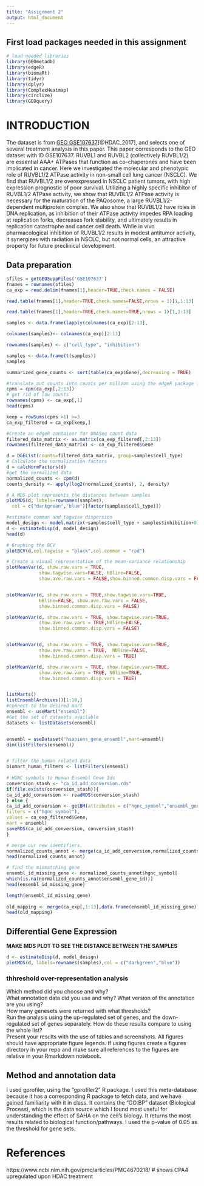 ---
title: "Assignment 2"
output: html_document
---


## First load packages needed in this assignment

```{r,echo=TRUE,message=FALSE}

# load needed libraries
library(GEOmetadb)
library(edgeR)
library(biomaRt)
library(tidyr)
library(dplyr)
library(ComplexHeatmap)
library(circlize)
library(GEOquery)

```


# INTRODUCTION  
The dataset is from [GEO GSE107637](https://www.ncbi.nlm.nih.gov/geo/query/acc.cgi?acc=GSE107637)[@HDAC_2017], and selects one of several treatment analysis in this paper. This paper corresponds to the GEO dataset with ID GSE107637. 
RUVBL1 and RUVBL2 (collectively RUVBL1/2) are essential AAA+ ATPases that function as co-chaperones and have been implicated in cancer. Here we investigated the molecular and phenotypic role of RUVBL1/2 ATPase activity in non-small cell lung cancer (NSCLC). We find that RUVBL1/2 are overexpressed in NSCLC patient tumors, with high expression prognostic of poor survival. Utilizing a highly specific inhibitor of RUVBL1/2 ATPase activity, we show that RUVBL1/2 ATPase activity is necessary for the maturation of the PAQosome, a large RUVBL1/2-dependent multiprotein complex. We also show that RUVBL1/2 have roles in DNA replication, as inhibition of their ATPase activity impedes RPA loading at replication forks, decreases fork stability, and ultimately results in replication catastrophe and cancer cell death. While in vivo pharmacological inhibition of RUVBL1/2 results in modest antitumor activity, it synergizes with radiation in NSCLC, but not normal cells, an attractive property for future preclinical development.


## Data preparation
```{r,message=FALSE, echo=TRUE}
sfiles = getGEOSuppFiles('GSE107637')
fnames = rownames(sfiles)
ca_exp = read.delim(fnames[1],header=TRUE,check.names = FALSE)
```     

```{r}
read.table(fnames[1],header=TRUE,check.names=FALSE,nrows = 1)[1,1:13]
```    

```{r}
read.table(fnames[1],header=TRUE,check.names=TRUE,nrows = 1)[1,1:13]
```      

```{r}
samples <- data.frame(lapply(colnames(ca_exp)[2:13],                           FUN=function(x){unlist(strsplit(x, split = "\\_"))[c(1,2)]}))
```        

```{r}
colnames(samples)<- colnames(ca_exp)[2:13]
```      

```{r}
rownames(samples) <- c("cell_type", "inhibition")
```      

```{r}
samples <- data.frame(t(samples))
samples
```      

```{r}
summarized_gene_counts <- sort(table(ca_exp$Gene),decreasing = TRUE)
```      

```{r}
#translate out counts into counts per million using the edgeR package function cpm
cpms = cpm(ca_exp[,2:13])
# get rid of low counts
rownames(cpms) <- ca_exp[,1]
head(cpms)
```      

```{r}
keep = rowSums(cpms >1) >=3
ca_exp_filtered = ca_exp[keep,]
```    

```{r}
#Create an edgeR container for DNASeq count data
filtered_data_matrix <- as.matrix(ca_exp_filtered[,2:13])
rownames(filtered_data_matrix) <- ca_exp_filtered$Gene
```    

```{r}
d = DGEList(counts=filtered_data_matrix, group=samples$cell_type)
# Calculate the normalization factors
d = calcNormFactors(d)
#get the normalized data
normalized_counts <- cpm(d)
counts_density <- apply(log2(normalized_counts), 2, density)

# A MDS plot represents the distances between samples
plotMDS(d, labels=rownames(samples),
  col = c("darkgreen","blue")[factor(samples$cell_type)])

#estimate common and tagwise dispersion
model_design <- model.matrix(~samples$cell_type + samples$inhibition+0)
d <- estimateDisp(d, model_design)
head(d)

# Graphing the BCV
plotBCV(d,col.tagwise = "black",col.common = "red")

# Create a visual representation of the mean-variance relationship
plotMeanVar(d, show.raw.vars = TRUE,
            show.tagwise.vars=FALSE, NBline=FALSE, 
            show.ave.raw.vars = FALSE,show.binned.common.disp.vars = FALSE)


plotMeanVar(d, show.raw.vars = TRUE,show.tagwise.vars=TRUE,
            NBline=FALSE, show.ave.raw.vars = FALSE,
            show.binned.common.disp.vars = FALSE)

plotMeanVar(d, show.raw.vars = TRUE, show.tagwise.vars=TRUE, 
            show.ave.raw.vars = TRUE,NBline=FALSE,
            show.binned.common.disp.vars = FALSE)


plotMeanVar(d, show.raw.vars = TRUE, show.tagwise.vars=TRUE, 
            show.ave.raw.vars = TRUE,  NBline=FALSE, 
            show.binned.common.disp.vars = TRUE)

plotMeanVar(d, show.raw.vars = TRUE, show.tagwise.vars=TRUE, 
            show.ave.raw.vars = TRUE, NBline=TRUE,
            show.binned.common.disp.vars = TRUE)


listMarts()
listEnsemblArchives()[1:10,]
#Connect to the desired mart
ensembl <- useMart("ensembl")
#Get the set of datasets available
datasets <- listDatasets(ensembl)


ensembl = useDataset("hsapiens_gene_ensembl",mart=ensembl)
dim(listFilters(ensembl))


# filter the human related data
biomart_human_filters <- listFilters(ensembl)
 
# HGNC symbols to Human Ensembl Gene Ids
conversion_stash <- "ca_id_add_conversion.rds"
if(file.exists(conversion_stash)){
ca_id_add_conversion <- readRDS(conversion_stash)
} else {
ca_id_add_conversion <- getBM(attributes = c("hgnc_symbol","ensembl_gene_id"),
filters = c("hgnc_symbol"),
values = ca_exp_filtered$Gene,
mart = ensembl)
saveRDS(ca_id_add_conversion, conversion_stash)
}

# merge our new identifiers.
normalized_counts_annot <- merge(ca_id_add_conversion,normalized_counts,by.x = 1, by.y = 0, all.y=TRUE)
head(normalized_counts_annot)

# find the mismatching gene
ensembl_id_missing_gene <- normalized_counts_annot$hgnc_symbol[
which(is.na(normalized_counts_annot$ensembl_gene_id))]
head(ensembl_id_missing_gene)

length(ensembl_id_missing_gene)
 
old_mapping <- merge(ca_exp[,1:13],data.frame(ensembl_id_missing_gene),all.y = TRUE, by.x=1, by.y=1)
head(old_mapping)
```

## Differential Gene Expression 

**MAKE MDS PLOT TO SEE THE DISTANCE BETWEEN THE SAMPLES**  
```{r}
d <- estimateDisp(d, model_design)
plotMDS(d, labels=rownames(samples),col = c("darkgreen","blue"))
```


### thhreshold over-representation analysis

Which method did you choose and why?\
What annotation data did you use and why? What version of the annotation are you using?\
How many genesets were returned with what thresholds?\
Run the analysis using the up-regulated set of genes, and the down-regulated set of genes separately. How do these results compare to using the whole list?\
Present your results with the use of tables and screenshots. All figures should have appropriate figure legends.
If using figures create a figures directory in your repo and make sure all references to the figures are relative in your Rmarkdown notebook.\

## Method and annotation data

I used gprofiler, using the "gprofiler2" R package. I used this meta-database because it has a corresponding R package to fetch data, and we have gained familiarity with it in class. It contains the "GO:BP" dataset (Biological Process), which is the data source which I found most useful for understanding the effect of SAHA on the cell's biology. It returns the most results related to biological function/pathways. I used the p-value of 0.05 as the threshold for gene sets. \


# References
https://www.ncbi.nlm.nih.gov/pmc/articles/PMC4670218/ # shows CPA4 upregulated upon HDAC treatment
